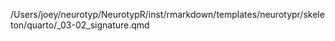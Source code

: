 /Users/joey/neurotyp/NeurotypR/inst/rmarkdown/templates/neurotypr/skeleton/quarto/_03-02_signature.qmd